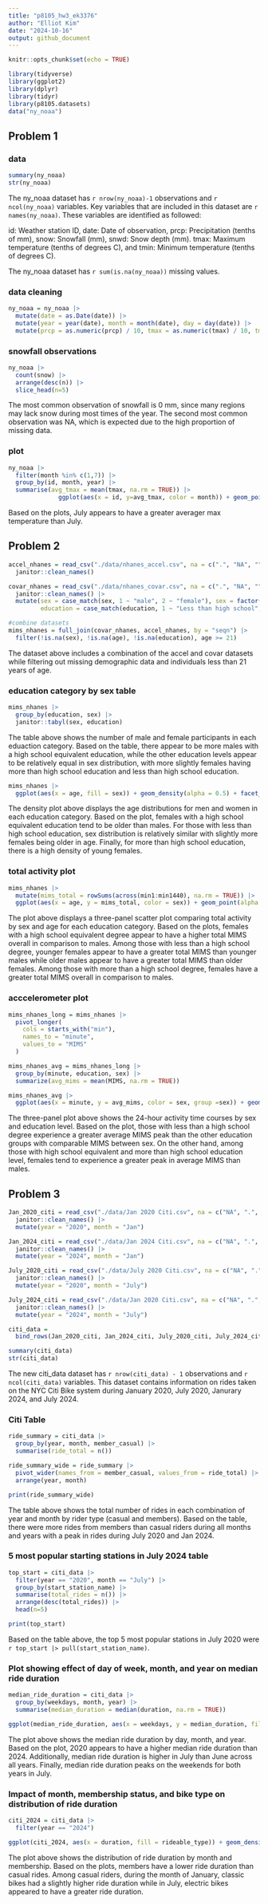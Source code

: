 ```yaml
---
title: "p8105_hw3_ek3376"
author: "Elliot Kim"
date: "2024-10-16"
output: github_document
---
```


```r
knitr::opts_chunk$set(echo = TRUE)
```

```r
library(tidyverse)
library(ggplot2)
library(dplyr)
library(tidyr)
library(p8105.datasets)
data("ny_noaa")
```

## Problem 1

### data 

```r
summary(ny_noaa)
str(ny_noaa)
```


The ny_noaa dataset has `r nrow(ny_noaa)-1` observations and `r ncol(ny_noaa)` variables. Key variables that are included in this dataset are `r names(ny_noaa)`. These variables are identified as followed:

id: Weather station ID, date: Date of observation, prcp: Precipitation (tenths of mm), snow: Snowfall (mm), snwd: Snow depth (mm). tmax: Maximum temperature (tenths of degrees C), and tmin: Minimum temperature (tenths of degrees C).

The ny_noaa dataset has `r sum(is.na(ny_noaa))` missing values. 

### data cleaning
```r
ny_noaa = ny_noaa |>
  mutate(date = as.Date(date)) |>
  mutate(year = year(date), month = month(date), day = day(date)) |>
  mutate(prcp = as.numeric(prcp) / 10, tmax = as.numeric(tmax) / 10, tmin = as.numeric(tmin) / 10, snwd = as.numeric(snwd) / 10)
```


### snowfall observations
```r
ny_noaa |>
  count(snow) |>
  arrange(desc(n)) |>
  slice_head(n=5)
```
The most common observation of snowfall is 0 mm, since many regions may lack snow during most times of the year. The second most common observation was NA, which is expected due to the high proportion of missing data. 



### plot

```r

ny_noaa |>
  filter(month %in% c(1,7)) |>
  group_by(id, month, year) |>
  summarise(avg_tmax = mean(tmax, na.rm = TRUE)) |>
              ggplot(aes(x = id, y=avg_tmax, color = month)) + geom_point() + geom_path() + facet_grid(~month) + labs(title = "Average Max Temperature in January and July")
```
Based on the plots, July appears to have a greater averager max temperature than July.


## Problem 2

```r
accel_nhanes = read_csv("./data/nhanes_accel.csv", na = c(".", "NA", "")) |>
  janitor::clean_names()

covar_nhanes = read_csv("./data/nhanes_covar.csv", na = c(".", "NA", ""), skip = 4) |>
  janitor::clean_names() |>
  mutate(sex = case_match(sex, 1 ~ "male", 2 ~ "female"), sex = factor(sex), 
         education = case_match(education, 1 ~ "Less than high school", 2 ~ "High school equivalent", 3 ~ "More than high school"), education = factor(education))

#combine datasets
mims_nhanes = full_join(covar_nhanes, accel_nhanes, by = "seqn") |>
  filter(!is.na(sex), !is.na(age), !is.na(education), age >= 21) 
```

The dataset above includes a combination of the accel and covar datasets while filtering out missing demographic data and individuals less than 21 years of age. 

### education category by sex table
```r
mims_nhanes |>
  group_by(education, sex) |>
  janitor::tabyl(sex, education)
```

The table above shows the number of male and female participants in each eduaction category. Based on the table, there appear to be more males with a high school equivalent education, while the other education levels appear to be relatively equal in sex distribution, with more slightly females having more than high school education and less than high school education. 

```r
mims_nhanes |>
  ggplot(aes(x = age, fill = sex)) + geom_density(alpha = 0.5) + facet_grid(~ education) + labs(title = "Age distribution by Sex and Education Categories", x = "Age", y = "Density")
```
The density plot above displays the age distributions for men and women in each education category. Based on the plot, females with a high school equivalent education tend to be older than males. For those with less than high school education, sex distribution is relatively similar with slightly more females being older in age. Finally, for more than high school education, there is a high density of young females. 

### total activity plot

```r
mims_nhanes |>
  mutate(mims_total = rowSums(across(min1:min1440), na.rm = TRUE)) |>
  ggplot(aes(x = age, y = mims_total, color = sex)) + geom_point(alpha = 0.5) + geom_smooth(se = FALSE) + facet_grid(. ~ education) + labs(title = "Total Activity by Age and Education Level", x = "Age", y = "Total MIMS")
```
The plot above displays a three-panel scatter plot comparing total activity by sex and age for each education category. Based on the plots, females with a high school equivalent degree appear to have a higher total MIMS overall in comparison to males. Among those with less than a high school degree, younger females appear to have a greater total MIMS than younger males while older males appear to have a greater total MIMS than older females. Among those with more than a high school degree, females have a greater total MIMS overall in comparison to males. 

### acccelerometer plot
```r
mims_nhanes_long = mims_nhanes |>
  pivot_longer(
    cols = starts_with("min"),
    names_to = "minute",
    values_to = "MIMS"
  )

mims_nhanes_avg = mims_nhanes_long |>
  group_by(minute, education, sex) |>
  summarize(avg_mims = mean(MIMS, na.rm = TRUE))

mims_nhanes_avg |>
  ggplot(aes(x = minute, y = avg_mims, color = sex, group =sex)) + geom_smooth(se = FALSE) + facet_grid(~ education) + labs(title = "24 Hour Activity Time courses by Education level and Sex", x = "Minute of the Day", y = "average MIMS")
```
The three-panel plot above shows the 24-hour activity time courses by sex and education level. Based on the plot, those with less than a high school degree experience a greater average MIMS peak than the other education groups with comparable MIMS between sex. On the other hand, among those with high school equivalent and more than high school education level, females tend to experience a greater peak in average MIMS than males.


## Problem 3

```r
Jan_2020_citi = read_csv("./data/Jan 2020 Citi.csv", na = c("NA", ".", "")) |>
  janitor::clean_names() |>
  mutate(year = "2020", month = "Jan")

Jan_2024_citi = read_csv("./data/Jan 2024 Citi.csv", na = c("NA", ".", "")) |>
  janitor::clean_names() |>
  mutate(year = "2024", month = "Jan")

July_2020_citi = read_csv("./data/July 2020 Citi.csv", na = c("NA", ".", "")) |>
  janitor::clean_names() |>
  mutate(year = "2020", month = "July")

July_2024_citi = read_csv("./data/Jan 2020 Citi.csv", na = c("NA", ".", "")) |>
  janitor::clean_names() |>
  mutate(year = "2024", month = "July")

citi_data = 
  bind_rows(Jan_2020_citi, Jan_2024_citi, July_2020_citi, July_2024_citi) 

summary(citi_data)
str(citi_data)
```

The new citi_data dataset has `r nrow(citi_data) - 1` observations and `r ncol(citi_data)` variables. This dataset contains information on rides taken on the NYC Citi Bike system during January 2020, July 2020, Janurary 2024, and July 2024. 

### Citi Table
```r
ride_summary = citi_data |>
  group_by(year, month, member_casual) |>
  summarise(ride_total = n())

ride_summary_wide = ride_summary |>
  pivot_wider(names_from = member_casual, values_from = ride_total) |>
  arrange(year, month)

print(ride_summary_wide)
```

The table above shows the total number of rides in each combination of year and month by rider type (casual and members). Based on the table, there were more rides from members than casual riders during all months and years with a peak in rides during July 2020 and Jan 2024. 

### 5 most popular starting stations in July 2024 table 
```r
top_start = citi_data |>
  filter(year == "2020", month == "July") |>
  group_by(start_station_name) |>
  summarise(total_rides = n()) |>
  arrange(desc(total_rides)) |>
  head(n=5)

print(top_start)
```


Based on the table above, the top 5 most popular stations in July 2020 were `r top_start |> pull(start_station_name)`.

### Plot showing effect of day of week, month, and year on median ride duration

```r
median_ride_duration = citi_data |>
  group_by(weekdays, month, year) |>
  summarise(median_duration = median(duration, na.rm = TRUE))

ggplot(median_ride_duration, aes(x = weekdays, y = median_duration, fill = month)) + geom_bar(stat = "identity", position = "dodge") + facet_wrap(.~year) + labs(title = "Median Ride Duration by Day, Month, and Year", x = "Day of the Week", y = "Median Ride Duration", fill = "Month")
```

The plot above shows the median ride duration by day, month, and year. Based on the plot, 2020 appears to have a higher median ride duration than 2024. Additionally, median ride duration is higher in July than June across all years. Finally, median ride duration peaks on the weekends for both years in July. 

### Impact of month, membership status, and bike type on distribution of ride duration

```r
citi_2024 = citi_data |>
  filter(year == "2024")

ggplot(citi_2024, aes(x = duration, fill = rideable_type)) + geom_density(alpha = 0.5) + facet_grid(member_casual ~ month) + labs(title = "Distribution of Ride Duration by Month and Membership", x = "Ride Duration", y = "Density", fill = "Bike Type")
```

The plot above shows the distribution of ride duration by month and membership. Based on the plots, members have a lower ride duration than casual rides. Among casual riders, during the month of January, classic bikes had a slightly higher ride duration while in July, electric bikes appeared to have a greater ride duration. 